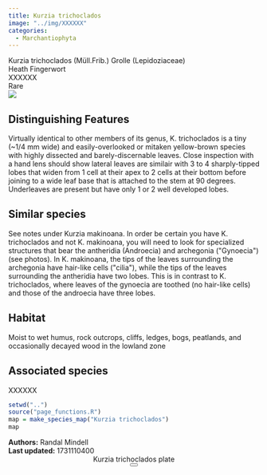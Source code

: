 ```yaml
---
title: Kurzia trichoclados
image: "../img/XXXXXX"
categories:
  - Marchantiophyta
---
```


<div class="info-panel">
 <div class="info-top">
  <div class="taxon-scientific"><span class="taxon-name">Kurzia trichoclados</span> <span class="taxon-authority">(Müll.Frib.) Grolle</span> <span class="taxon-family">(Lepidoziaceae)</span></div>
  <div class="taxon-common">Heath Fingerwort</div>
 </div>
 <div class="info-bottom">
  <div class="taxon-qnd">XXXXXX</div>
  <div class="taxon-abundance">Rare</div>
 </div>
</div>
<div class="imerss-content-frame">
 <div class="imerss-image-header">
  <div class="imerss-image-holder imerss-column-left" data-toggle="tooltip" style="background-image: url(../img/XXXXXX)" title="XXXXXX">
  </div>

  <div class="imerss-image-holder imerss-column-right" data-toggle="tooltip" style="background-image: url(../img/XXXXXX)" title="XXXXXX">
  </div>
 
 </div>
 <div class="imerss-content-lower">
  <div class="imerss-column-left">
  <div class="tab-microscope" data-micromodal-trigger="modal-plate">
  <img src="../img/bryo guide microscope.png"/>
  </div>

<h2>Distinguishing Features</h2>

Virtually identical to other members of its genus, K. trichoclados is a tiny (~1/4 mm wide) and easily-overlooked or mitaken yellow-brown species with highly dissected and barely-discernable leaves. Close inspection with a hand lens should show lateral leaves are similair with 3 to 4 sharply-tipped lobes that widen from 1 cell at their apex to 2 cells at their bottom before joining to a wide leaf base that is attached to the stem at 90 degrees. Underleaves are present but have only 1 or 2 well developed lobes.

<h2>Similar species</h2>

See notes under Kurzia makinoana. In order be certain you have K. trichoclados and not K. makinoana, you will need to look for specialized structures that bear the antheridia (Androecia) and archegonia (&quot;Gynoecia&quot;) (see photos). In K. makinoana, the tips of the leaves surrounding the archegonia have hair-like cells (&quot;cilia&quot;), while the tips of the leaves surrounding the antheridia have two lobes. This is in contrast to K. trichoclados, where leaves of the gynoecia are toothed (no hair-like cells) and those of the androecia have three lobes.

<h2>Habitat</h2>

Moist to wet humus, rock outcrops, cliffs, ledges, bogs, peatlands, and occasionally decayed wood in the lowland zone

<h2>Associated species</h2>

XXXXXX
</div>

<div class="imerss-column-right">

<div class="imerss-image-holder imerss-column-right" data-toggle="tooltip" style="background-image: url(../img/XXXXX)" title="XXXXX">
</div>

<div class="imerss-map-holder">
```r
setwd("..")
source("page_functions.R")
map = make_species_map("Kurzia trichoclados")
map
```
</div>

</div>

</div>
</div>

<div class="taxon-footer">
 <div class="taxon-authors"><b>Authors:</b> <span>Randal Mindell</span></div>
 <div class="taxon-update"><b>Last updated:</b> <span>1731110400</span></div>
</div>

<div class="modal micromodal-slide" id="modal-plate" aria-hidden="true">
 <div class="modal__overlay" tabindex="-1" data-micromodal-close>
  <div class="modal__container" role="dialog" aria-modal="true" aria-labelledby="modal-plate-title" >
   <header class="modal__header">
   <div class="modal__title" id="modal-plate-title">
  Kurzia trichoclados plate
   </div>
   <button class="modal__close" aria-label="Close" data-micromodal-close></button>
   </header>
  <div class="modal__content" id="modal-plate-content">
   <div class="imerss-image-holder" data-toggle="tooltip" style="background-image: url(../img/XXXXX)" title="XXXXX">
  </div>
  </div>
  </div>
 </div>
</div>

<script src="../js/micromodal.min.js"></script>
<link href="../css/style-taxon.css" rel="stylesheet">
<link href="../css/micromodal.css" rel="stylesheet">

<script>
MicroModal.init();
</script>

